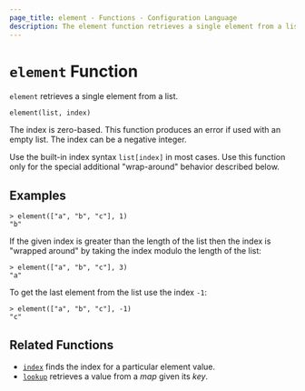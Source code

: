 ```yaml
---
page_title: element - Functions - Configuration Language
description: The element function retrieves a single element from a list.
---
```


# `element` Function

`element` retrieves a single element from a list.

```hcl
element(list, index)
```

The index is zero-based. This function produces an error if used with an
empty list. The index can be a negative integer.

Use the built-in index syntax `list[index]` in most cases. Use this function
only for the special additional "wrap-around" behavior described below.

## Examples

```
> element(["a", "b", "c"], 1)
"b"
```

If the given index is greater than the length of the list then the index is
"wrapped around" by taking the index modulo the length of the list:

```
> element(["a", "b", "c"], 3)
"a"
```

To get the last element from the list use the index `-1`:

```
> element(["a", "b", "c"], -1)
"c"
```

## Related Functions

* [`index`](/terraform/language/reference/functions/index_function) finds the index for a particular element value.
* [`lookup`](/terraform/language/reference/functions/lookup) retrieves a value from a _map_ given its _key_.
